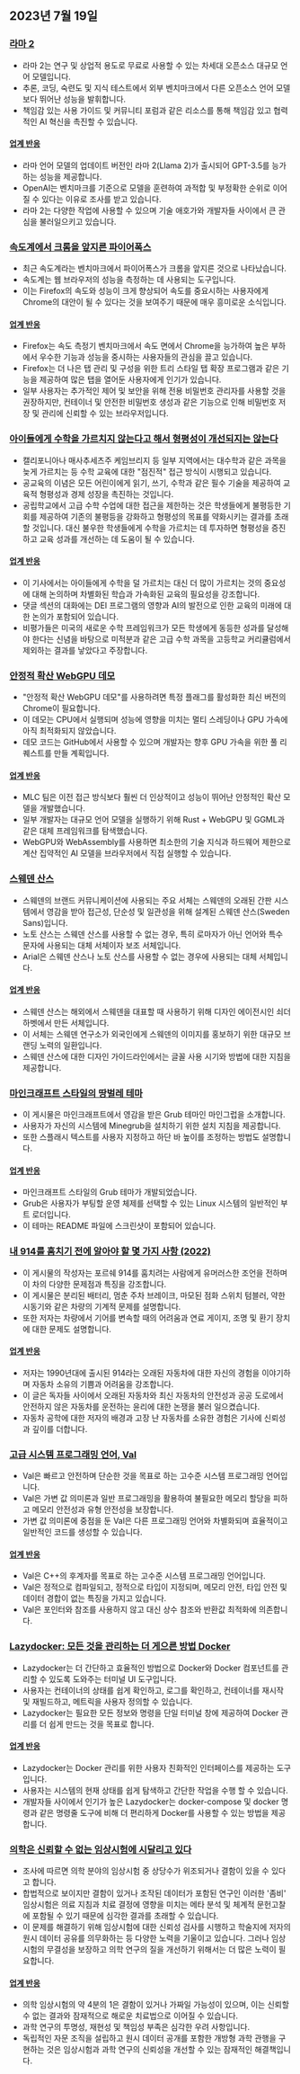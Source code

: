 

<CallToAction />

<Steps>

## 2023년 7월 19일

### [라마 2](https://ai.meta.com/llama/)

- 라마 2는 연구 및 상업적 용도로 무료로 사용할 수 있는 차세대 오픈소스 대규모 언어 모델입니다.
- 추론, 코딩, 숙련도 및 지식 테스트에서 외부 벤치마크에서 다른 오픈소스 언어 모델보다 뛰어난 성능을 발휘합니다.
- 책임감 있는 사용 가이드 및 커뮤니티 포럼과 같은 리소스를 통해 책임감 있고 협력적인 AI 혁신을 촉진할 수 있습니다.

#### [업계 반응](http://news.ycombinator.com/item?id=36774627)

- 라마 언어 모델의 업데이트 버전인 라마 2(Llama 2)가 출시되어 GPT-3.5를 능가하는 성능을 제공합니다.
- OpenAI는 벤치마크를 기준으로 모델을 훈련하여 과적합 및 부정확한 순위로 이어질 수 있다는 이유로 조사를 받고 있습니다.
- 라마 2는 다양한 작업에 사용할 수 있으며 기술 애호가와 개발자들 사이에서 큰 관심을 불러일으키고 있습니다.

### [속도계에서 크롬을 앞지른 파이어폭스](https://treeherder.mozilla.org/perfherder/graphs?timerange=31536000&series=mozilla-central,3735773,1,13&series=mozilla-central,3412459,1,13)

- 최근 속도계라는 벤치마크에서 파이어폭스가 크롬을 앞지른 것으로 나타났습니다.
- 속도계는 웹 브라우저의 성능을 측정하는 데 사용되는 도구입니다.
- 이는 Firefox의 속도와 성능이 크게 향상되어 속도를 중요시하는 사용자에게 Chrome의 대안이 될 수 있다는 것을 보여주기 때문에 매우 흥미로운 소식입니다.

#### [업계 반응](http://news.ycombinator.com/item?id=36770883)

- Firefox는 속도 측정기 벤치마크에서 속도 면에서 Chrome을 능가하여 높은 부하에서 우수한 기능과 성능을 중시하는 사용자들의 관심을 끌고 있습니다.
- Firefox는 더 나은 탭 관리 및 구성을 위한 트리 스타일 탭 확장 프로그램과 같은 기능을 제공하여 많은 탭을 열어둔 사용자에게 인기가 있습니다.
- 일부 사용자는 추가적인 제어 및 보안을 위해 전용 비밀번호 관리자를 사용할 것을 권장하지만, 컨테이너 및 안전한 비밀번호 생성과 같은 기능으로 인해 비밀번호 저장 및 관리에 신뢰할 수 있는 브라우저입니다.

### [아이들에게 수학을 가르치지 않는다고 해서 형평성이 개선되지는 않는다](https://www.noahpinion.blog/p/refusing-to-teach-kids-math-will)

- 캘리포니아나 매사추세츠주 케임브리지 등 일부 지역에서는 대수학과 같은 과목을 늦게 가르치는 등 수학 교육에 대한 "점진적" 접근 방식이 시행되고 있습니다.
- 공교육의 이념은 모든 어린이에게 읽기, 쓰기, 수학과 같은 필수 기술을 제공하여 교육적 형평성과 경제 성장을 촉진하는 것입니다.
- 공립학교에서 고급 수학 수업에 대한 접근을 제한하는 것은 학생들에게 불평등한 기회를 제공하여 기존의 불평등을 강화하고 형평성의 목표를 약화시키는 결과를 초래할 것입니다. 대신 불우한 학생들에게 수학을 가르치는 데 투자하면 형평성을 증진하고 교육 성과를 개선하는 데 도움이 될 수 있습니다.

#### [업계 반응](http://news.ycombinator.com/item?id=36774940)

- 이 기사에서는 아이들에게 수학을 덜 가르치는 대신 더 많이 가르치는 것의 중요성에 대해 논의하며 차별화된 학습과 가속화된 교육의 필요성을 강조합니다.
- 댓글 섹션의 대화에는 DEI 프로그램의 영향과 AI의 발전으로 인한 교육의 미래에 대한 논의가 포함되어 있습니다.
- 비평가들은 미국의 새로운 수학 프레임워크가 모든 학생에게 동등한 성과를 달성해야 한다는 신념을 바탕으로 미적분과 같은 고급 수학 과목을 고등학교 커리큘럼에서 제외하는 결과를 낳았다고 주장합니다.

### [안정적 확산 WebGPU 데모](https://islamov.ai/stable-diffusion-webgpu/)

- "안정적 확산 WebGPU 데모"를 사용하려면 특정 플래그를 활성화한 최신 버전의 Chrome이 필요합니다.
- 이 데모는 CPU에서 실행되며 성능에 영향을 미치는 멀티 스레딩이나 GPU 가속에 아직 최적화되지 않았습니다.
- 데모 코드는 GitHub에서 사용할 수 있으며 개발자는 향후 GPU 가속을 위한 풀 리퀘스트를 만들 계획입니다.

#### [업계 반응](http://news.ycombinator.com/item?id=36766523)

- MLC 팀은 이전 접근 방식보다 훨씬 더 인상적이고 성능이 뛰어난 안정적인 확산 모델을 개발했습니다.
- 일부 개발자는 대규모 언어 모델을 실행하기 위해 Rust + WebGPU 및 GGML과 같은 대체 프레임워크를 탐색했습니다.
- WebGPU와 WebAssembly를 사용하면 최소한의 기술 지식과 하드웨어 제한으로 계산 집약적인 AI 모델을 브라우저에서 직접 실행할 수 있습니다.

### [스웨덴 산스](https://identity.sweden.se/en/design-elements/typography)

- 스웨덴의 브랜드 커뮤니케이션에 사용되는 주요 서체는 스웨덴의 오래된 간판 시스템에서 영감을 받아 접근성, 단순성 및 일관성을 위해 설계된 스웨덴 산스(Sweden Sans)입니다.
- 노토 산스는 스웨덴 산스를 사용할 수 없는 경우, 특히 로마자가 아닌 언어와 특수 문자에 사용되는 대체 서체이자 보조 서체입니다.
- Arial은 스웨덴 산스나 노토 산스를 사용할 수 없는 경우에 사용되는 대체 서체입니다.

#### [업계 반응](http://news.ycombinator.com/item?id=36775398)

- 스웨덴 산스는 해외에서 스웨덴을 대표할 때 사용하기 위해 디자인 에이전시인 쇠더하벳에서 만든 서체입니다.
- 이 서체는 스웨덴 연구소가 외국인에게 스웨덴의 이미지를 홍보하기 위한 대규모 브랜딩 노력의 일환입니다.
- 스웨덴 산스에 대한 디자인 가이드라인에서는 글꼴 사용 시기와 방법에 대한 지침을 제공합니다.

### [마인크래프트 스타일의 땅벌레 테마](https://github.com/Lxtharia/minegrub-theme)

- 이 게시물은 마인크래프트에서 영감을 받은 Grub 테마인 마인그럽을 소개합니다.
- 사용자가 자신의 시스템에 Minegrub을 설치하기 위한 설치 지침을 제공합니다.
- 또한 스플래시 텍스트를 사용자 지정하고 하단 바 높이를 조정하는 방법도 설명합니다.

#### [업계 반응](http://news.ycombinator.com/item?id=36771980)

- 마인크래프트 스타일의 Grub 테마가 개발되었습니다.
- Grub은 사용자가 부팅할 운영 체제를 선택할 수 있는 Linux 시스템의 일반적인 부트 로더입니다.
- 이 테마는 README 파일에 스크린샷이 포함되어 있습니다.

### [내 914를 훔치기 전에 알아야 할 몇 가지 사항 (2022)](https://www.hagerty.com/media/advice/a-few-things-to-know-before-you-steal-my-914/)

- 이 게시물의 작성자는 포르쉐 914를 훔치려는 사람에게 유머러스한 조언을 전하며 이 차의 다양한 문제점과 특징을 강조합니다.
- 이 게시물은 분리된 배터리, 멈춘 주차 브레이크, 마모된 점화 스위치 텀블러, 약한 시동기와 같은 차량의 기계적 문제를 설명합니다.
- 또한 저자는 차량에서 기어를 변속할 때의 어려움과 연료 게이지, 조명 및 환기 장치에 대한 문제도 설명합니다.

#### [업계 반응](http://news.ycombinator.com/item?id=36767092)

- 저자는 1990년대에 출시된 914라는 오래된 자동차에 대한 자신의 경험을 이야기하며 자동차 소유의 기쁨과 어려움을 강조합니다.
- 이 글은 독자들 사이에서 오래된 자동차와 최신 자동차의 안전성과 공공 도로에서 안전하지 않은 자동차를 운전하는 윤리에 대한 논쟁을 불러 일으켰습니다.
- 자동차 공학에 대한 저자의 배경과 고장 난 자동차를 소유한 경험은 기사에 신뢰성과 깊이를 더합니다.

### [고급 시스템 프로그래밍 언어, Val](https://www.val-lang.dev/)

- Val은 빠르고 안전하며 단순한 것을 목표로 하는 고수준 시스템 프로그래밍 언어입니다.
- Val은 가변 값 의미론과 일반 프로그래밍을 활용하여 불필요한 메모리 할당을 피하고 메모리 안전성과 유형 안전성을 보장합니다.
- 가변 값 의미론에 중점을 둔 Val은 다른 프로그래밍 언어와 차별화되며 효율적이고 일반적인 코드를 생성할 수 있습니다.

#### [업계 반응](http://news.ycombinator.com/item?id=36778566)

- Val은 C++의 후계자를 목표로 하는 고수준 시스템 프로그래밍 언어입니다.
- Val은 정적으로 컴파일되고, 정적으로 타입이 지정되며, 메모리 안전, 타입 안전 및 데이터 경합이 없는 특징을 가지고 있습니다.
- Val은 포인터와 참조를 사용하지 않고 대신 상수 참조와 반환값 최적화에 의존합니다.

### [Lazydocker: 모든 것을 관리하는 더 게으른 방법 Docker](https://github.com/jesseduffield/lazydocker)

- Lazydocker는 더 간단하고 효율적인 방법으로 Docker와 Docker 컴포넌트를 관리할 수 있도록 도와주는 터미널 UI 도구입니다.
- 사용자는 컨테이너의 상태를 쉽게 확인하고, 로그를 확인하고, 컨테이너를 재시작 및 재빌드하고, 메트릭을 사용자 정의할 수 있습니다.
- Lazydocker는 필요한 모든 정보와 명령을 단일 터미널 창에 제공하여 Docker 관리를 더 쉽게 만드는 것을 목표로 합니다.

#### [업계 반응](http://news.ycombinator.com/item?id=36778905)

- Lazydocker는 Docker 관리를 위한 사용자 친화적인 인터페이스를 제공하는 도구입니다.
- 사용자는 시스템의 현재 상태를 쉽게 탐색하고 간단한 작업을 수행 할 수 있습니다.
- 개발자들 사이에서 인기가 높은 Lazydocker는 docker-compose 및 docker 명령과 같은 명령줄 도구에 비해 더 편리하게 Docker를 사용할 수 있는 방법을 제공합니다.

### [의학은 신뢰할 수 없는 임상시험에 시달리고 있다](https://www.nature.com/articles/d41586-023-02299-w)

- 조사에 따르면 의학 분야의 임상시험 중 상당수가 위조되거나 결함이 있을 수 있다고 합니다.
- 합법적으로 보이지만 결함이 있거나 조작된 데이터가 포함된 연구인 이러한 '좀비' 임상시험은 의료 지침과 치료 결정에 영향을 미치는 메타 분석 및 체계적 문헌고찰에 포함될 수 있기 때문에 심각한 결과를 초래할 수 있습니다.
- 이 문제를 해결하기 위해 임상시험에 대한 신뢰성 검사를 시행하고 학술지에 저자의 원시 데이터 공유를 의무화하는 등 다양한 노력을 기울이고 있습니다. 그러나 임상시험의 무결성을 보장하고 의학 연구의 질을 개선하기 위해서는 더 많은 노력이 필요합니다.

#### [업계 반응](http://news.ycombinator.com/item?id=36770624)

- 의학 임상시험의 약 4분의 1은 결함이 있거나 가짜일 가능성이 있으며, 이는 신뢰할 수 없는 결과와 잠재적으로 해로운 치료법으로 이어질 수 있습니다.
- 과학 연구의 투명성, 재현성 및 책임성 부족은 심각한 우려 사항입니다.
- 독립적인 자문 조직을 설립하고 원시 데이터 공개를 포함한 개방형 과학 관행을 구현하는 것은 임상시험과 과학 연구의 신뢰성을 개선할 수 있는 잠재적인 해결책입니다.

</Steps>
